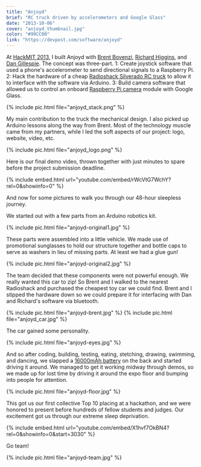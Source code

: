 ```yaml
---
title: "Anjoyd"
brief: "RC truck driven by accelerometers and Google Glass"
date: "2013-10-06"
cover: "anjoyd_thumbnail.jpg"
color: "#99CC00"
link: "https://devpost.com/software/anjoyd"
---
```


At [HackMIT 2013](https://hackmit.org/), I built Anjoyd with [Brent Bovenzi](https://bbovenzi.com), [Richard Higgins](https://relh.net), and [Dan Gillespie](https://dg.gg). The concept was three-part. 1: Create joystick software that used a phone's accelerometer to send directional signals to a Raspberry Pi. 2: Hack the hardware of a cheap [Radioshack Silverado RC truck](https://www.radioshack.com/radioshack-1-10-scale-silverado-hd-rc-truck/6001051.html) to allow it to interface with the software via Arduino. 3: Build camera software that allowed us to control an onboard [Raspberry Pi camera](https://www.amazon.com/Raspberry-5MP-Camera-Board-Module/dp/B00E1GGE40) module with Google Glass.

{% include pic.html file="anjoyd_stack.png" %}

My main contribution to the truck the mechanical design. I also picked up Arduino lessons along the way from Brent. Most of the technology muscle came from my partners, while I led the soft aspects of our project: logo, website, video, etc.

{% include pic.html file="anjoyd_logo.png" %}

Here is our final demo video, thrown together with just minutes to spare before the project submission deadline.

{% include embed.html url="youtube.com/embed/rWcVtG7WchY?rel=0&amp;showinfo=0" %}

And now for some pictures to walk you through our 48-hour sleepless journey.

We started out with a few parts from an Arduino robotics kit.

{% include pic.html file="anjoyd-original1.jpg" %}

These parts were assembled into a little vehicle. We made use of promotional sunglasses to hold our structure together and bottle caps to serve as washers in lieu of missing parts. At least we had a glue gun!

{% include pic.html file="anjoyd-original2.jpg" %}

The team decided that these components were not powerful enough. We really wanted this car to zip! So Brent and I walked to the nearest Radioshack and purchased the cheapest toy car we could find. Brent and I stipped the hardware down so we could prepare it for interfacing with Dan and Richard's software via bluetooth.

{% include pic.html file="anjoyd-brent.jpg" %}
{% include pic.html file="anjoyd_car.jpg" %}

The car gained some personality.

{% include pic.html file="anjoyd-eyes.jpg" %}

And so after coding, building, testing, eating, stetching, drawing, swimming, and dancing, we slapped a [16000mAh battery](https://amzn.com/B00QESCTQA) on the back and started driving it around. We managed to get it working midway through demos, so we made up for lost time by driving it around the expo floor and bumping into people for attention.

{% include pic.html file="anjoyd-floor.jpg" %}

This got us our first collective Top 10 placing at a hackathon, and we were honored to present before hundreds of fellow students and judges. Our excitement got us through our extreme sleep deprivation.

{% include embed.html url="youtube.com/embed/X1hvf7OkBN4?rel=0&amp;showinfo=0&amp;start=3030" %}

Go team!

{% include pic.html file="anjoyd-team.jpg" %}
